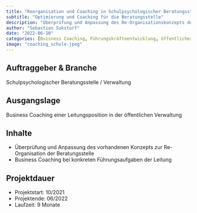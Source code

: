 ```yaml
---
title: "Reorganisation und Coaching in Schulpsychologischer Beratungsstelle / Verwaltung"
subtitle: "Optimierung und Coaching für die Beratungsstelle"
description: "Überprüfung und Anpassung des Re-Organisationskonzepts der Beratungsstelle sowie Business Coaching der Leitung bei Führungsaufgaben."
author: "Sebastian Sukstorf"
date: "2022-06-10"
categories: [Buisness Coaching, Führungskräfteentwicklung, öffentlicher Dienst, Verwaltung]
image: "coaching_schule.jpeg"
---
```


## Auftraggeber & Branche

Schulpsychologischer Beratungsstelle / Verwaltung

## Ausgangslage

Business Coaching einer Leitungsposition in der öffentlichen Verwaltung 

## Inhalte

* Überprüfung und Anpassung des vorhandenen Konzepts zur Re-Organisation der Beratungsstelle
* Business Coaching bei konkreten Führungsaufgaben der Leitung

## Projektdauer

- Projektstart: 10/2021
- Projektende: 06/2022
- Laufzeit: 9 Monate
